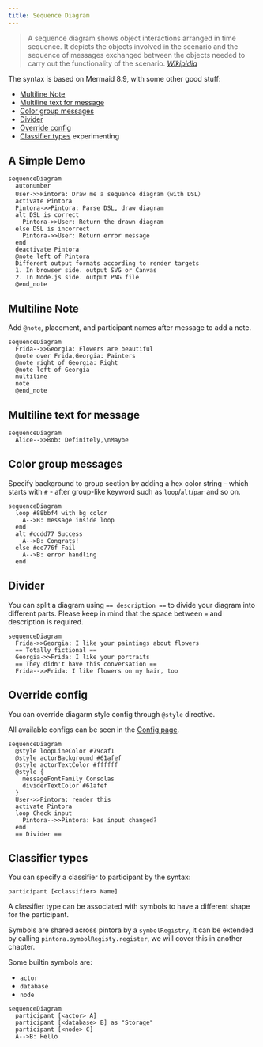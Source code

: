 ```yaml
---
title: Sequence Diagram
---
```


> A sequence diagram shows object interactions arranged in time sequence. It depicts the objects involved in the scenario and the sequence of messages exchanged between the objects needed to carry out the functionality of the scenario.
> <cite><a href="https://en.wikipedia.org/wiki/Sequence_diagram">Wikipidia</a></cite>

The syntax is based on Mermaid 8.9, with some other good stuff:

- [Multiline Note](#multiline-note)
- [Multiline text for message](#multiline-text-for-message)
- [Color group messages](#color-group-messages)
- [Divider](#divider)
- [Override config](#override-config)
- [Classifier types](#classifier-types) <span class="badge badge--info">experimenting</span>

## A Simple Demo

```pintora play
sequenceDiagram
  autonumber
  User->>Pintora: Draw me a sequence diagram（with DSL）
  activate Pintora
  Pintora->>Pintora: Parse DSL, draw diagram
  alt DSL is correct
    Pintora->>User: Return the drawn diagram
  else DSL is incorrect
    Pintora->>User: Return error message
  end
  deactivate Pintora
  @note left of Pintora
  Different output formats according to render targets
  1. In browser side. output SVG or Canvas
  2. In Node.js side. output PNG file
  @end_note
```

## Multiline Note

Add `@note`, placement, and participant names after message to add a note.

```pintora play
sequenceDiagram
  Frida-->>Georgia: Flowers are beautiful
  @note over Frida,Georgia: Painters
  @note right of Georgia: Right
  @note left of Georgia
  multiline
  note
  @end_note
```

## Multiline text for message

```pintora play
sequenceDiagram
  Alice-->>Bob: Definitely,\nMaybe
```

## Color group messages

Specify background to group section by adding a hex color string - which starts with `#` - after group-like keyword such as `loop`/`alt`/`par` and so on.

```pintora play
sequenceDiagram
  loop #88bbf4 with bg color
    A-->B: message inside loop
  end
  alt #ccdd77 Success
    A-->B: Congrats!
  else #ee776f Fail
    A-->B: error handling
  end
```

## Divider

You can split a diagram using `== description ==` to divide your diagram into different parts. Please keep in mind that the space between `=` and description is required.

```pintora play
sequenceDiagram
  Frida->>Georgia: I like your paintings about flowers
  == Totally fictional ==
  Georgia->>Frida: I like your portraits
  == They didn't have this conversation ==
  Frida-->>Frida: I like flowers on my hair, too
```

## Override config

You can override diagarm style config through `@style` directive.

All available configs can be seen in the [Config page](../configuration/config.md#sequence).

```pintora play
sequenceDiagram
  @style loopLineColor #79caf1
  @style actorBackground #61afef
  @style actorTextColor #ffffff
  @style {
    messageFontFamily Consolas
    dividerTextColor #61afef
  }
  User->>Pintora: render this
  activate Pintora
  loop Check input
    Pintora-->>Pintora: Has input changed?
  end
  == Divider ==
```

## Classifier types

You can specify a classifier to participant by the syntax:

```
participant [<classifier> Name]
```

A classifier type can be associated with symbols to have a different shape for the participant.

Symbols are shared across pintora by a `symbolRegistry`, it can be extended by calling `pintora.symbolRegisty.register`, we will cover this in another chapter.

Some builtin symbols are:

- `actor`
- `database`
- `node`

```pintora play
sequenceDiagram
  participant [<actor> A]
  participant [<database> B] as "Storage"
  participant [<node> C]
  A-->B: Hello
```
